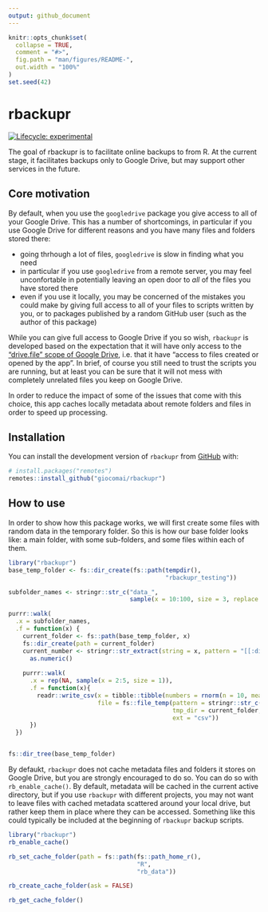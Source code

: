```yaml
---
output: github_document
---
```


<!-- README.md is generated from README.Rmd. Please edit that file -->

```r
knitr::opts_chunk$set(
  collapse = TRUE,
  comment = "#>",
  fig.path = "man/figures/README-",
  out.width = "100%"
)
set.seed(42)
```

# rbackupr

<!-- badges: start -->
[![Lifecycle: experimental](https://img.shields.io/badge/lifecycle-experimental-orange.svg)](https://lifecycle.r-lib.org/articles/stages.html#experimental)
<!-- badges: end -->

The goal of rbackupr is to facilitate online backups to from R. At the current stage, it facilitates backups only to Google Drive, but may support other services in the future. 


## Core motivation

By default, when you use the `googledrive` package you give access to all of your Google Drive. This has a number of shortcomings, in particular if you use Google Drive for different reasons and you have many files and folders stored there:

- going thrhough a lot of files, `googledrive` is slow in finding what you need
- in particular if you use `googledrive` from a remote server, you may feel unconfortable in potentially leaving an open door to *all* of the files you have stored there
- even if you use it locally, you may be concerned of the mistakes you could make by giving full access to all of your files to scripts written by you, or to packages published by a random GitHub user (such as the author of this package)


While you can give full access to Google Drive if you so wish, `rbackupr` is developed based on the expectation that it will have only access to the ["drive.file" scope of Google Drive](https://developers.google.com/drive/api/v2/about-auth), i.e. that it have "access to files created or opened by the app". In brief, of course you still need to trust the scripts you are running, but at least you can be sure that it will not mess with completely unrelated files you keep on Google Drive.


In order to reduce the impact of some of the issues that come with this choice, this app caches locally metadata about remote folders and files in order to speed up processing. 



## Installation

You can install the development version of `rbackupr` from [GitHub](https://github.com/) with:

```r
# install.packages("remotes")
remotes::install_github("giocomai/rbackupr")
```


## How to use

In order to show how this package works, we will first create some files with random data in the temporary folder. So this is how our base folder looks like: a main folder, with some sub-folders, and some files within each of them.

```r
library("rbackupr")
base_temp_folder <- fs::dir_create(fs::path(tempdir(),
                                            "rbackupr_testing"))

subfolder_names <- stringr::str_c("data_",
                                  sample(x = 10:100, size = 3, replace = FALSE))

purrr::walk(
  .x = subfolder_names,
  .f = function(x) {
    current_folder <- fs::path(base_temp_folder, x)
    fs::dir_create(path = current_folder)
    current_number <- stringr::str_extract(string = x, pattern = "[[:digit:]]+") %>% 
      as.numeric()
    
    purrr::walk(
      .x = rep(NA, sample(x = 2:5, size = 1)),
      .f = function(x){
        readr::write_csv(x = tibble::tibble(numbers = rnorm(n = 10, mean = current_number)), 
                         file = fs::file_temp(pattern = stringr::str_c("spreadsheet_", current_number, "_"),
                                              tmp_dir = current_folder,
                                              ext = "csv"))
      })
  })


fs::dir_tree(base_temp_folder)


```


By defaukt, `rbackupr` does not cache metadata files and folders it stores on Google Drive, but you are strongly encouraged to do so. You can do so with `rb_enable_cache()`. By default, metadata will be cached in the current active directory, but if you use `rbackupr` with different projects, you may not want to leave files with cached metadata scattered around your local drive, but rather keep them in place where they can be accessed. Something like this could typically be included at the beginning of `rbackupr` backup scripts.


```r
library("rbackupr")
rb_enable_cache()

rb_set_cache_folder(path = fs::path(fs::path_home_r(),
                                    "R",
                                    "rb_data"))

rb_create_cache_folder(ask = FALSE)
```




```r
rb_get_cache_folder()
```



